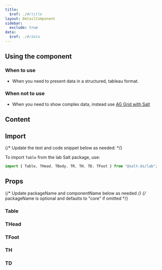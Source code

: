 ```yaml
---
title:
  $ref: ./#/title
layout: DetailComponent
sidebar:
  exclude: true
data:
  $ref: ./#/data
---
```


## Using the component

### When to use

- When you need to present data in a structured, tableau format.

### When not to use

- When you need to show complex data, instead use [AG Grid with Salt](../ag-grid-theme/examples)

## Content

## Import

{/* Update the text and code snippet below as needed: */}

To import `Table` from the lab Salt package, use:

```js
import { Table, THead, TBody, TR, TH, TD, TFoot } from "@salt-ds/lab";
```

## Props

{/* Update packageName and componentName below as needed */}
{/* packageName is optional and defaults to "core" if omitted */}

### Table

<PropsTable componentName="Table" packageName="lab" />

### THead

<PropsTable componentName="THead" packageName="lab" />

### TFoot

<PropsTable componentName="THead" packageName="lab" />

### TH

<PropsTable componentName="TH" packageName="lab" />

### TD

<PropsTable componentName="TD" packageName="lab" />
